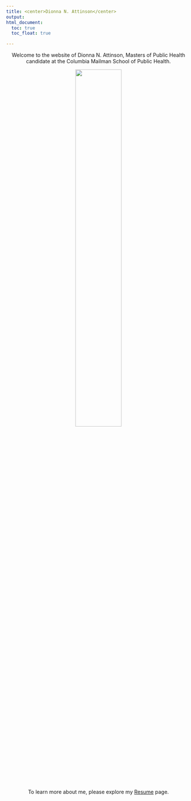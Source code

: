 ```yaml
---
title: <center>Dionna N. Attinson</center>
output: 
html_document:
  toc: true
  toc_float: true 

---
```

<center>Welcome to the website of Dionna N. Attinson, Masters of Public Health candidate at the Columbia Mailman School of Public Health. 


<img src="Attinson 2.jpg" style="width:50%">

To learn more about me, please explore my [Resume](about.html) page. </center> 
